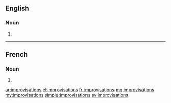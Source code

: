 ==English==

===Noun===
{{head|en}}

# {{plural of|improvisation}}

----

==French==

===Noun===
{{head|fr|g=f-p}}

# {{plural of|improvisation|lang=fr}}

[[ar:improvisations]]
[[el:improvisations]]
[[fr:improvisations]]
[[mg:improvisations]]
[[my:improvisations]]
[[simple:improvisations]]
[[sv:improvisations]]